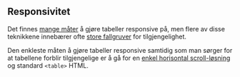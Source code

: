 ## Responsivitet

Det finnes [mange måter](https://css-tricks.com/accessible-simple-responsive-tables/#article-header-id-2) å gjøre tabeller responsive på, men flere av disse teknikkene innebærer ofte [store fallgruver](https://developer.paciellogroup.com/blog/2018/03/short-note-on-what-css-display-properties-do-to-table-semantics/) for tilgjengelighet. 

Den enkleste måten å gjøre tabeller responsive samtidig som man sørger for at tabellene forblir tilgjengelige er å gå for en [enkel horisontal scroll-løsning](http://adrianroselli.com/2017/11/a-responsive-accessible-table.html#ResponsiveScrolling) og standard `<table>` HTML.